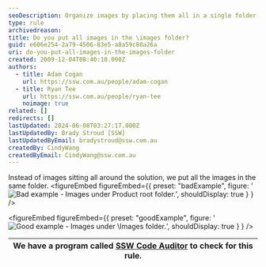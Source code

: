 ```yaml
---
seoDescription: Organize images by placing them all in a single folder for better structure and ease of use.
type: rule
archivedreason:
title: Do you put all images in the \images folder?
guid: e606e254-2a79-4506-83e5-a8a59c80a26a
uri: do-you-put-all-images-in-the-images-folder
created: 2009-12-04T08:40:10.000Z
authors:
  - title: Adam Cogan
    url: https://ssw.com.au/people/adam-cogan
  - title: Ryan Tee
    url: https://ssw.com.au/people/ryan-tee
    noimage: true
related: []
redirects: []
lastUpdated: 2024-06-08T03:27:17.000Z
lastUpdatedBy: Brady Stroud [SSW]
lastUpdatedByEmail: bradystroud@ssw.com.au
createdBy: CindyWang
createdByEmail: CindyWang@ssw.com.au
---
```


Instead of images sitting all around the solution, we put all the images in the same folder.
<figureEmbed figureEmbed={{
  preset: "badExample",
  figure: '![Bad example - Images under Product root folder.](../../assets/ImageLinkBad.gif)',
  shouldDisplay: true
} } />


<figureEmbed figureEmbed={{
  preset: "goodExample",
  figure: '![Good example - Images under \Images folder.](../../assets/ImageLinkGood.gif)',
  shouldDisplay: true
} } />


| We have a program called [SSW Code Auditor](http://www.ssw.com.au/ssw/CodeAuditor/Default.aspx) to check for this rule. |
| ----------------------------------------------------------------------------------------------------------------------- |
